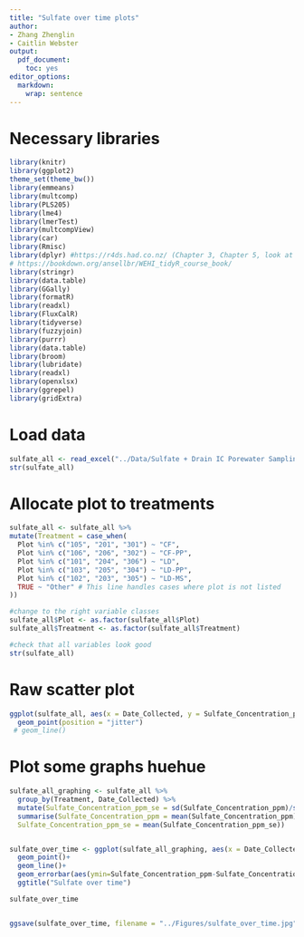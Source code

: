 ```yaml
---
title: "Sulfate over time plots"
author: 
- Zhang Zhenglin
- Caitlin Webster
output:
  pdf_document:
    toc: yes
editor_options:
  markdown:
    wrap: sentence
---
```


# Necessary libraries

```r
library(knitr)
library(ggplot2)
theme_set(theme_bw())
library(emmeans)
library(multcomp)
library(PLS205)
library(lme4)
library(lmerTest)
library(multcompView)
library(car)
library(Rmisc) 
library(dplyr) #https://r4ds.had.co.nz/ (Chapter 3, Chapter 5, look at filter and select)
# https://bookdown.org/ansellbr/WEHI_tidyR_course_book/
library(stringr) 
library(data.table)
library(GGally)
library(formatR)
library(readxl)
library(FluxCalR)
library(tidyverse)
library(fuzzyjoin)
library(purrr)
library(data.table)
library(broom)
library(lubridate)
library(readxl)
library(openxlsx)
library(ggrepel)
library(gridExtra)
```

# Load data

```r
sulfate_all <- read_excel("../Data/Sulfate + Drain IC Porewater Sampling Data - Tidy.xlsx", sheet = 1)
str(sulfate_all)
```

# Allocate plot to treatments

```r

sulfate_all <- sulfate_all %>%
mutate(Treatment = case_when(
  Plot %in% c("105", "201", "301") ~ "CF",
  Plot %in% c("106", "206", "302") ~ "CF-PP",
  Plot %in% c("101", "204", "306") ~ "LD",
  Plot %in% c("103", "205", "304") ~ "LD-PP",
  Plot %in% c("102", "203", "305") ~ "LD-MS",
  TRUE ~ "Other" # This line handles cases where plot is not listed
))

#change to the right variable classes
sulfate_all$Plot <- as.factor(sulfate_all$Plot)
sulfate_all$Treatment <- as.factor(sulfate_all$Treatment)

#check that all variables look good
str(sulfate_all)
```

# Raw scatter plot 

```r
ggplot(sulfate_all, aes(x = Date_Collected, y = Sulfate_Concentration_ppm,  colour =  Treatment))+
  geom_point(position = "jitter")
 # geom_line()
```


# Plot some graphs huehue

```r

sulfate_all_graphing <- sulfate_all %>%
  group_by(Treatment, Date_Collected) %>%
  mutate(Sulfate_Concentration_ppm_se = sd(Sulfate_Concentration_ppm)/sqrt(3)) %>%
  summarise(Sulfate_Concentration_ppm = mean(Sulfate_Concentration_ppm),
  Sulfate_Concentration_ppm_se = mean(Sulfate_Concentration_ppm_se))


sulfate_over_time <- ggplot(sulfate_all_graphing, aes(x = Date_Collected, y = Sulfate_Concentration_ppm,  colour =  Treatment))+
  geom_point()+
  geom_line()+
  geom_errorbar(aes(ymin=Sulfate_Concentration_ppm-Sulfate_Concentration_ppm_se, ymax=Sulfate_Concentration_ppm+Sulfate_Concentration_ppm_se), size=0.5)+
  ggtitle("Sulfate over time")

sulfate_over_time


ggsave(sulfate_over_time, filename = "../Figures/sulfate_over_time.jpg", height = 25, width = 30, units = "cm", dpi=400)
```

